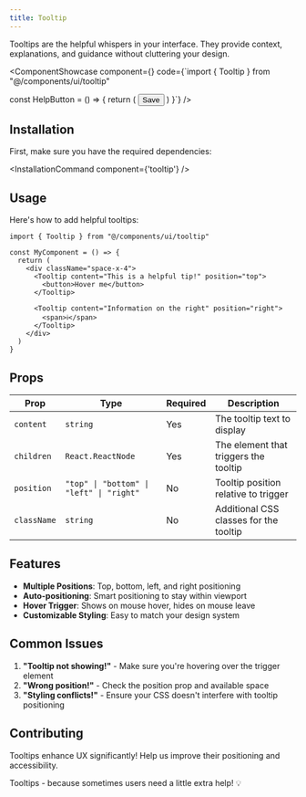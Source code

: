 ```yaml
---
title: Tooltip
---
```



Tooltips are the helpful whispers in your interface. They provide context, explanations, and guidance without cluttering your design.

<ComponentShowcase component={<TooltipShowcase />} code={`import { Tooltip } from "@/components/ui/tooltip"

const HelpButton = () => {
  return (
    <Tooltip content="Click here to save your changes" position="top">
      <button className="p-2 rounded bg-blue-500 text-white">
        Save
      </button>
    </Tooltip>
  )
}`} />

## Installation

First, make sure you have the required dependencies:

<InstallationCommand component={'tooltip'} />

## Usage

Here's how to add helpful tooltips:

```tsx
import { Tooltip } from "@/components/ui/tooltip"

const MyComponent = () => {
  return (
    <div className="space-x-4">
      <Tooltip content="This is a helpful tip!" position="top">
        <button>Hover me</button>
      </Tooltip>

      <Tooltip content="Information on the right" position="right">
        <span>ℹ️</span>
      </Tooltip>
    </div>
  )
}
```

## Props

| Prop | Type | Required | Description |
|------|------|----------|-------------|
| `content` | `string` | Yes | The tooltip text to display |
| `children` | `React.ReactNode` | Yes | The element that triggers the tooltip |
| `position` | `"top" \| "bottom" \| "left" \| "right"` | No | Tooltip position relative to trigger |
| `className` | `string` | No | Additional CSS classes for the tooltip |

## Features

- **Multiple Positions**: Top, bottom, left, and right positioning
- **Auto-positioning**: Smart positioning to stay within viewport
- **Hover Trigger**: Shows on mouse hover, hides on mouse leave
- **Customizable Styling**: Easy to match your design system

## Common Issues

1. **"Tooltip not showing!"** - Make sure you're hovering over the trigger element
2. **"Wrong position!"** - Check the position prop and available space
3. **"Styling conflicts!"** - Ensure your CSS doesn't interfere with tooltip positioning

## Contributing

Tooltips enhance UX significantly! Help us improve their positioning and accessibility.

Tooltips - because sometimes users need a little extra help! 💡